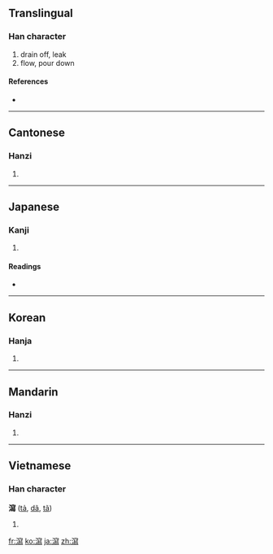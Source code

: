 {{also|泻}}
==Translingual==

===Han character===
{{Han char|rn=85|rad=水|as=15|sn=18|four=3312<sub>7</sub>|canj=水十竹火 (EJHF)}}

# drain off, leak
# flow, pour down

====References====
* {{Han ref|kx=0658.390|dkj=18596|dj=1068.330|hdz=31780.140|uh=7009|ud=28681|bh=C26D|bd=49773}}

----

==Cantonese==

===Hanzi===
{{yue-hanzi|jyut=|y=se3|sim=泻}}

# {{defn|Cantonese|sort=水15}}

----

==Japanese==

===Kanji===
{{ja-kanji|grade=|rs=水15}}

# {{defn|Japanese|sort=水15}}

====Readings====
* {{ja-readings|on=[[しゃ]] (sha)|kun=[[そそぐ]] (sosogu), [[はく]] (haku)}}

----

==Korean==

===Hanja===
{{ko-hanja|hangeul=사|eumhun=|rv=sa|mr=sa|y=sa}}

# {{defn|Korean|sort=水15}}

----

==Mandarin==

===Hanzi===
{{cmn-hanzi|sim=泻|pin=[[xiè]] ([[xie4]])|wg=hsieh<sup>4</sup>}}

# {{defn|Mandarin|sort=水15}}

----

==Vietnamese==

===Han character===
'''瀉''' ([[tả]], [[dã]], [[tã]])

# {{defn|Vietnamese}}

[[fr:瀉]]
[[ko:瀉]]
[[ja:瀉]]
[[zh:瀉]]